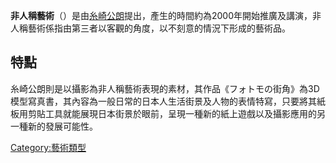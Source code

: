 '''非人稱藝術'''（{{lang|en|Impersonal Art}}）是由[[糸崎公朗|糸崎公朗]]提出，產生的時間約為2000年開始推廣及講演，非人稱藝術係指由第三者以客觀的角度，以不刻意的情況下形成的藝術品。

== 特點 ==
糸崎公朗則是以攝影為非人稱藝術表現的素材，其作品《フォトモの街角》為3D模型寫真書，其內容為一般日常的日本人生活街景及人物的表情特寫，只要將其紙板用剪貼工具就能展現日本街景於眼前，呈現一種新的紙上遊戲以及攝影應用的另一種新的發展可能性。


{{艺术小作品}}
[[Category:藝術類型|Category:藝術類型]]